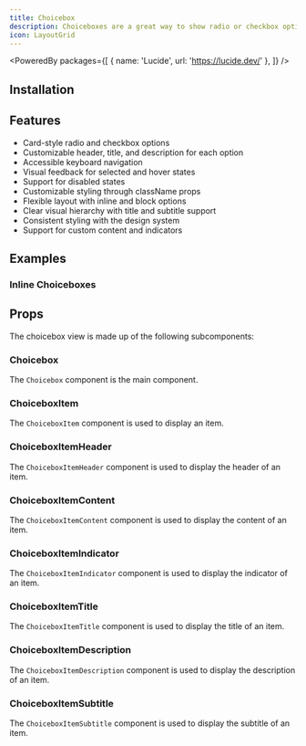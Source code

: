 ```yaml
---
title: Choicebox
description: Choiceboxes are a great way to show radio or checkbox options with a card style.
icon: LayoutGrid
---
```


<PoweredBy packages={[
  { name: 'Lucide', url: 'https://lucide.dev/' },
]} />

<Preview path="choicebox" />

## Installation

<Installer packageName="choicebox" />

## Features

- Card-style radio and checkbox options
- Customizable header, title, and description for each option
- Accessible keyboard navigation
- Visual feedback for selected and hover states
- Support for disabled states
- Customizable styling through className props
- Flexible layout with inline and block options
- Clear visual hierarchy with title and subtitle support
- Consistent styling with the design system
- Support for custom content and indicators

## Examples

### Inline Choiceboxes

<Preview path="choicebox-inline" />

## Props

The choicebox view is made up of the following subcomponents:

### Choicebox

The `Choicebox` component is the main component.

<AutoTypeTable path="node_modules/@repo/choicebox/index.tsx" name="ChoiceboxProps" />

### ChoiceboxItem

The `ChoiceboxItem` component is used to display an item.

<AutoTypeTable path="node_modules/@repo/choicebox/index.tsx" name="ChoiceboxItemProps" />

### ChoiceboxItemHeader

The `ChoiceboxItemHeader` component is used to display the header of an item.

<AutoTypeTable path="node_modules/@repo/choicebox/index.tsx" name="ChoiceboxItemHeaderProps" />

### ChoiceboxItemContent

The `ChoiceboxItemContent` component is used to display the content of an item.

<AutoTypeTable path="node_modules/@repo/choicebox/index.tsx" name="ChoiceboxItemContentProps" />

### ChoiceboxItemIndicator

The `ChoiceboxItemIndicator` component is used to display the indicator of an item.

<AutoTypeTable path="node_modules/@repo/choicebox/index.tsx" name="ChoiceboxItemIndicatorProps" />

### ChoiceboxItemTitle

The `ChoiceboxItemTitle` component is used to display the title of an item.

<AutoTypeTable path="node_modules/@repo/choicebox/index.tsx" name="ChoiceboxItemTitleProps" />

### ChoiceboxItemDescription

The `ChoiceboxItemDescription` component is used to display the description of an item.

<AutoTypeTable path="node_modules/@repo/choicebox/index.tsx" name="ChoiceboxItemDescriptionProps" />

### ChoiceboxItemSubtitle

The `ChoiceboxItemSubtitle` component is used to display the subtitle of an item.

<AutoTypeTable path="node_modules/@repo/choicebox/index.tsx" name="ChoiceboxItemSubtitleProps" />
